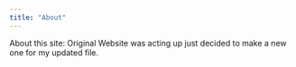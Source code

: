 ```yaml
---
title: "About"
---
```


About this site: 
Original Website was acting up just decided to make a new one for my updated file.

